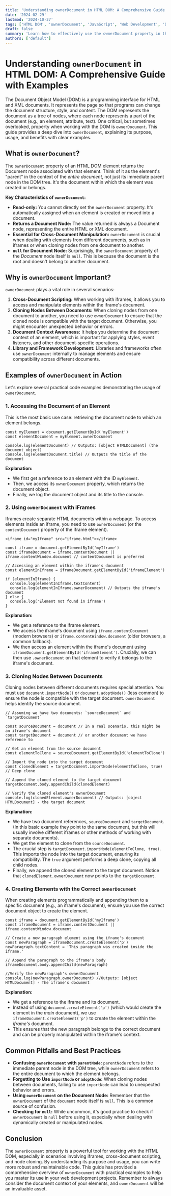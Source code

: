 ```yaml
---
title: 'Understanding ownerDocument in HTML DOM: A Comprehensive Guide with Examples'
date: '2024-02-29'
lastmod: '2024-10-27'
tags: ['HTML DOM', 'ownerDocument', 'JavaScript', 'Web Development', 'DOM Manipulation']
draft: false
summary: 'Learn how to effectively use the ownerDocument property in the HTML DOM to access the document associated with any node. This comprehensive guide provides detailed explanations and practical code examples for web developers.'
authors: ['default']
---
```


# Understanding `ownerDocument` in HTML DOM: A Comprehensive Guide with Examples

The Document Object Model (DOM) is a programming interface for HTML and XML documents. It represents the page so that programs can change the document structure, style, and content. The DOM represents the document as a tree of nodes, where each node represents a part of the document (e.g., an element, attribute, text). One critical, but sometimes overlooked, property when working with the DOM is `ownerDocument`. This guide provides a deep dive into `ownerDocument`, explaining its purpose, usage, and benefits with clear examples.

## What is `ownerDocument`?

The `ownerDocument` property of an HTML DOM element returns the Document node associated with that element. Think of it as the element's "parent" in the context of the _entire document_, not just its immediate parent node in the DOM tree. It's the document within which the element was created or belongs.

**Key Characteristics of `ownerDocument`:**

- **Read-only:** You cannot directly set the `ownerDocument` property. It's automatically assigned when an element is created or moved into a document.
- **Returns a Document Node:** The value returned is always a Document node, representing the entire HTML or XML document.
- **Essential for Cross-Document Manipulation:** `ownerDocument` is crucial when dealing with elements from different documents, such as in iframes or when cloning nodes from one document to another.
- **`null` for Document Node:** Surprisingly, the `ownerDocument` property of the _Document_ node itself is `null`. This is because the document is the root and doesn't belong to another document.

## Why is `ownerDocument` Important?

`ownerDocument` plays a vital role in several scenarios:

1.  **Cross-Document Scripting:** When working with iframes, it allows you to access and manipulate elements within the iframe's document.
2.  **Cloning Nodes Between Documents:** When cloning nodes from one document to another, you need to use `ownerDocument` to ensure that the cloned node is compatible with the target document. Otherwise, you might encounter unexpected behavior or errors.
3.  **Document Context Awareness:** It helps you determine the document context of an element, which is important for applying styles, event listeners, and other document-specific operations.
4.  **Library and Framework Development:** Libraries and frameworks often use `ownerDocument` internally to manage elements and ensure compatibility across different documents.

## Examples of `ownerDocument` in Action

Let's explore several practical code examples demonstrating the usage of `ownerDocument`.

### 1. Accessing the Document of an Element

This is the most basic use case: retrieving the document node to which an element belongs.

```plaintext
const myElement = document.getElementById('myElement')
const elementDocument = myElement.ownerDocument

console.log(elementDocument) // Outputs: [object HTMLDocument] (the document object)
console.log(elementDocument.title) // Outputs the title of the document
```

**Explanation:**

- We first get a reference to an element with the ID `myElement`.
- Then, we access its `ownerDocument` property, which returns the document object.
- Finally, we log the document object and its title to the console.

### 2. Using `ownerDocument` with iFrames

Iframes create separate HTML documents within a webpage. To access elements inside an iframe, you need to use `ownerDocument` (or the `contentDocument` property of the iframe element).

```plaintext
<iframe id="myIframe" src="iframe.html"></iframe>
```

```plaintext
const iframe = document.getElementById('myIframe')
const iframeDocument = iframe.contentDocument || iframe.contentWindow.document // contentDocument is preferred

// Accessing an element within the iframe's document
const elementInIframe = iframeDocument.getElementById('iframeElement')

if (elementInIframe) {
  console.log(elementInIframe.textContent)
  console.log(elementInIframe.ownerDocument) // Outputs the iframe's document
} else {
  console.log('Element not found in iframe')
}
```

**Explanation:**

- We get a reference to the iframe element.
- We access the iframe's document using `iframe.contentDocument` (modern browsers) or `iframe.contentWindow.document` (older browsers, a common fallback).
- We then access an element within the iframe's document using `iframeDocument.getElementById('iframeElement')`. Crucially, we can then use `.ownerDocument` on that element to verify it belongs to the iframe's document.

### 3. Cloning Nodes Between Documents

Cloning nodes between different documents requires special attention. You must use `document.importNode()` or `document.adoptNode()` (less common) to ensure the node is compatible with the target document. `ownerDocument` helps identify the source document.

```plaintext
// Assuming we have two documents: `sourceDocument` and `targetDocument`

const sourceDocument = document // In a real scenario, this might be an iframe's document
const targetDocument = document // or another document we have reference to

// Get an element from the source document
const elementToClone = sourceDocument.getElementById('elementToClone')

// Import the node into the target document
const clonedElement = targetDocument.importNode(elementToClone, true) // Deep clone

// Append the cloned element to the target document
targetDocument.body.appendChild(clonedElement)

// Verify the cloned element's ownerDocument
console.log(clonedElement.ownerDocument) // Outputs: [object HTMLDocument] - the target document
```

**Explanation:**

- We have two document references, `sourceDocument` and `targetDocument`. (In this basic example they point to the same document, but this will usually involve different iframes or other methods of working with separate documents).
- We get the element to clone from the `sourceDocument`.
- The crucial step is `targetDocument.importNode(elementToClone, true)`. This imports the node into the target document, ensuring its compatibility. The `true` argument performs a deep clone, copying all child nodes.
- Finally, we append the cloned element to the target document. Notice that `clonedElement.ownerDocument` now points to the `targetDocument`.

### 4. Creating Elements with the Correct `ownerDocument`

When creating elements programmatically and appending them to a specific document (e.g., an iframe's document), ensure you use the correct document object to create the element.

```plaintext
const iframe = document.getElementById('myIframe')
const iframeDocument = iframe.contentDocument || iframe.contentWindow.document

// Create a new paragraph element using the iframe's document
const newParagraph = iframeDocument.createElement('p')
newParagraph.textContent = 'This paragraph was created inside the iframe.'

// Append the paragraph to the iframe's body
iframeDocument.body.appendChild(newParagraph)

//Verify the newParagraph's ownerDocument
console.log(newParagraph.ownerDocument) //Outputs: [object HTMLDocument] - The iframe's document
```

**Explanation:**

- We get a reference to the iframe and its document.
- Instead of using `document.createElement('p')` (which would create the element in the _main_ document), we use `iframeDocument.createElement('p')` to create the element within the _iframe's_ document.
- This ensures that the new paragraph belongs to the correct document and can be properly manipulated within the iframe's context.

## Common Pitfalls and Best Practices

- **Confusing `ownerDocument` with `parentNode`:** `parentNode` refers to the immediate parent node in the DOM tree, while `ownerDocument` refers to the entire document to which the element belongs.
- **Forgetting to Use `importNode` or `adoptNode`:** When cloning nodes between documents, failing to use `importNode` can lead to unexpected behavior and errors.
- **Using `ownerDocument` on the Document Node:** Remember that the `ownerDocument` of the `document` node itself is `null`. This is a common source of confusion.
- **Checking for `null`:** While uncommon, it's good practice to check if `ownerDocument` is `null` before using it, especially when dealing with dynamically created or manipulated nodes.

## Conclusion

The `ownerDocument` property is a powerful tool for working with the HTML DOM, especially in scenarios involving iframes, cross-document scripting, and node cloning. By understanding its purpose and usage, you can write more robust and maintainable code. This guide has provided a comprehensive overview of `ownerDocument` with practical examples to help you master its use in your web development projects. Remember to always consider the document context of your elements, and `ownerDocument` will be an invaluable asset.
